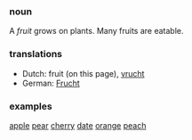 ===noun===
A ''fruit'' grows on plants. Many fruits are eatable.

===translations===
*Dutch: fruit (on this page), [[vrucht]]
*German: [[Frucht]]

===examples===
[[Apple|apple]]
[[pear]]
[[cherry]]
[[date]]
[[orange]]
[[peach]]